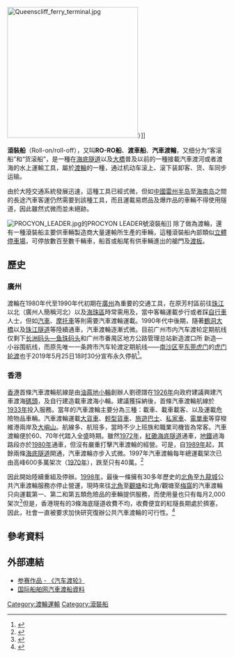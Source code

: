 {{Globalize|time=2021-07-13T04:08:44+00:00}}
{{noteTA
|1=zh-cn:摩托车; zh-hk:電單車; zh-tw:機車; zh-sg:摩哆; zh:摩托車;
|2=zh:自行車;zh-cn:自行车;zh-hk:單車;zh-tw:腳踏車;zh-sg:腳車;
}}
[[File:Queenscliff_ferry_terminal.jpg|300px]]{{link-en|海陸渡輪|Searoad Ferries}}）]]

'''滾裝船'''（Roll-on/roll-off），又叫'''RO-RO船'''、'''渡車船'''、'''汽車渡輪'''，又细分为“客滚船”和“货滚船”，是一種在[[海底隧道|海底隧道]]以及[[橋|大橋]]普及以前的一種接載汽車渡河或者渡海的水上運輸工具，屬於[[渡輪|渡輪]]的一種，通过机动车滚上、滚下装卸客、货、车同步运输。

由於大陸交通系統發展迅速，這種工具已經式微，但如[[中國大陸|中國]][[雷州半岛|雷州半岛]]至[[海南岛|海南岛]]之間的長途汽車客運仍然需要到該種工具，而且運載易燃品及爆炸品的車輛不得使用隧道，因此雖然式微而並未絕跡。

[[File:PROCYON_LEADER.jpg|right]]的PROCYON LEADER號滾裝船]]
除了做為渡輪，還有一種滾裝船主要供車輛製造商大量運輸所生產的車輛，這種滾裝船內部類似[[停車場|立體停車場]]，可停放數百至數千輛車，船首或船尾有供車輛進出的艙門及[[渡板|渡板]]。

== 歷史 ==
=== 廣州 ===
{{main|广州市公交集团客轮有限公司#车渡船航线|虎门轮渡}}
渡輪在1980年代至1990年代初期在[[廣州|廣州]]為重要的交通工具，在原芳村區前往[[珠江|珠江]]以北（廣州人簡稱河北）以及[[海珠區|海珠區]]時常需用及，當中客輪運載步行或者踩[[自行車|自行車]]人士，但如[[汽車|汽車]]、[[摩托車|摩托車]]等則需要汽車渡輪運載。1990年代中後期，隨著[[鶴洞大橋|鶴洞大橋]]以及[[珠江隧道|珠江隧道]]等陸續通車，汽車渡輪逐漸式微。目前广州市内汽车渡轮定期航线仅剩下[[广州市公交集团客轮有限公司#车渡船航线|长洲码头—鱼珠码头]]和广州市番禺区地方公路管理总站新造渡口所 新造—小谷围航线，而原先唯一一条跨市汽车轮渡定期航线——[[南沙区_(广州市)|南沙区]]至[[东莞|东莞]][[虎门|虎门]]的[[虎门轮渡|虎门轮渡]]也于2019年5月25日18时30分宣布永久停航<ref>{{Cite web|title=虎门渡口25日关闭 - 广州市人民政府门户网站|url=http://www.gz.gov.cn/gzgov/zxfwu/201905/631fb1cd6c9e41e1ac6b72b647bd96d2.shtml|accessdate=2019-05-28|work=www.gz.gov.cn|archive-url=https://web.archive.org/web/20190527095028/https://www.gz.gov.cn/gzgov/zxfwu/201905/631fb1cd6c9e41e1ac6b72b647bd96d2.shtml|archive-date=2019-05-27|dead-url=yes}}</ref>。

=== 香港 ===
[[香港|香港]]首條汽車渡輪航線是由[[油蔴地小輪|油蔴地小輪]]創辦人劉德譜在[[1926年|1926年]]向政府建議興建汽車渡海[[碼頭|碼頭]]，及自行建造載車渡海小輪。建議獲採納後，首條汽車渡輪航線於[[1933年|1933年]]投入服務。當年的汽車渡輪主要分為三種：載車、載車載客、以及運載危險物品車輛。汽車渡輪運載[[货车|大貨車]]、[[輕型貨車|輕型貨車]]、[[遊覽車|旅遊巴士]]、[[轿车|私家車]]、[[摩托車|電單車]]等穿梭維港兩岸及[[大嶼山|大嶼山]]。航線多、航班多，當時不少上班族和職業司機皆為常客。汽車渡輪便於60、70年代踏入全盛時期。雖然[[1972年|1972年]]，[[海底隧道_(香港)|紅磡海底隧道]]通車，[[香港地鐵|地鐵]]過海路段亦於[[1980年|1980年]]通車，但沒有嚴重打擊汽車渡輪的經營。可是，自[[1989年|1989年]]起，其餘兩條[[海底隧道|海底隧道]]開通，汽車渡輪亦步入式微。1997年汽車渡輪每年總運載架次已由高峰600多萬架次（[[1970年|1970年]]），跌至只有40萬。<ref>{{Cite web|title=前塵隔海 汽車渡輪不復再|url=https://ubeat.com.cuhk.edu.hk/139_vehicularferry/|access-date=2021-06-24|date=2018-12-15|work=《大學線》|language=zh-TW|archive-date=2021-07-16|archive-url=https://web.archive.org/web/20210716235326/https://ubeat.com.cuhk.edu.hk/139_vehicularferry/|dead-url=no}}</ref>

因此開始陸續重組及停辦。[[1998年|1998年]]，最後一條擁有30多年歷史的[[北角|北角]]至[[九龍城|九龍城]]公共汽車渡輪服務亦停止營運，現時來往[[北角|北角]]至[[觀塘|觀塘]]和北角/觀塘至[[梅窩|梅窩]]的汽車渡輪只向運載第一、第二和第五類危險品的車輛提供服務，而使用量也只有每月2,000架次<ref>{{Cite web|title=第三組 : 隧道、青嶼幹線及汽車渡輪統計表 - 3.1 (d) 汽車渡輪服務|url=https://www.td.gov.hk/filemanager/en/content_5043/table31d.pdf|author=運輸署|access-date=2021-06-24|archive-date=2021-06-24|archive-url=https://web.archive.org/web/20210624204635/https://www.td.gov.hk/filemanager/en/content_5043/table31d.pdf|dead-url=no}}</ref>但是，香港現有的3條海底隧道收費不均，收費便宜的紅隧長期處於擠塞，因此，社會一直被要求加快研究復辦公共汽車渡輪的可行性。<ref>{{Cite web |url=https://www.hk01.com/%E7%A4%BE%E5%8D%80%E5%B0%88%E9%A1%8C/130525/%E9%A6%99%E6%B8%AF%E6%90%AD%E8%88%B9-%E4%B8%89-%E6%B0%91%E9%96%93%E5%80%A1%E5%BE%A9%E8%BE%A6%E8%88%AA%E7%B7%9A%E5%96%84%E7%94%A8%E6%B5%B7%E6%B8%AF-%E9%82%8A%E6%A2%9D%E7%B7%9A%E6%9C%80%E6%9C%89%E5%8F%AF%E8%83%BD |title=民間倡復辦航線善用海港 邊條線最有可能？ |access-date=2018-07-27 |archive-date=2020-12-03 |archive-url=https://web.archive.org/web/20201203195536/https://www.hk01.com/%E7%A4%BE%E5%8D%80%E5%B0%88%E9%A1%8C/130525/%E9%A6%99%E6%B8%AF%E6%90%AD%E8%88%B9-%E4%B8%89-%E6%B0%91%E9%96%93%E5%80%A1%E5%BE%A9%E8%BE%A6%E8%88%AA%E7%B7%9A%E5%96%84%E7%94%A8%E6%B5%B7%E6%B8%AF-%E9%82%8A%E6%A2%9D%E7%B7%9A%E6%9C%80%E6%9C%89%E5%8F%AF%E8%83%BD |dead-url=no }}</ref>

== 參考資料 ==
{{reflist}}

== 外部連結 ==
{{commonscat|RoRo ships}}
*[https://web.archive.org/web/20150213081240/http://test.ohdj.gov.cn/Detail-29-28079.aspx 参赛作品 - 《汽车渡轮》]
*[http://www.eworldship.com/index.php?m=content&c=index&a=lists&catid=656 国际船舶网汽車渡船資料] {{Wayback|url=http://www.eworldship.com/index.php?m=content&c=index&a=lists&catid=656 |date=20200527074316 }}

{{商船類型}}

[[Category:渡輪運輸|Category:渡輪運輸]]
[[Category:滾裝船|Category:滾裝船]]